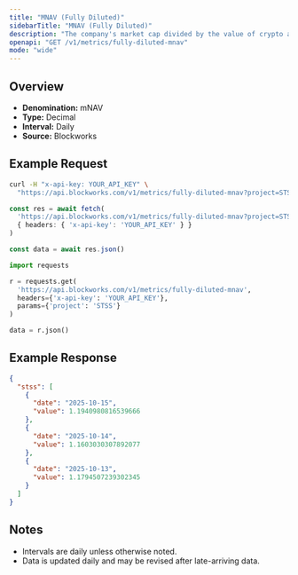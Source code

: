 ```yaml
---
title: "MNAV (Fully Diluted)"
sidebarTitle: "MNAV (Fully Diluted)"
description: "The company's market cap divided by the value of crypto asset holdings. Often called Basic mNAV, it is the most simplistic way to track the multiple the company trades at relative to its crypto assets held. This figure can be calculated using both the market cap and the enterprise value. Some Companies may hold a considerable amount of cash that has not yet been deployed into crypto, which the Enterprise Value calculation highlights."
openapi: "GET /v1/metrics/fully-diluted-mnav"
mode: "wide"
---
```


## Overview

- **Denomination:** mNAV
- **Type:** Decimal
- **Interval:** Daily
- **Source:** Blockworks

## Example Request

<CodeGroup>

```bash cURL
curl -H "x-api-key: YOUR_API_KEY" \
  "https://api.blockworks.com/v1/metrics/fully-diluted-mnav?project=STSS"
```

```typescript TypeScript
const res = await fetch(
  'https://api.blockworks.com/v1/metrics/fully-diluted-mnav?project=STSS',
  { headers: { 'x-api-key': 'YOUR_API_KEY' } }
)

const data = await res.json()
```

```python Python
import requests

r = requests.get(
  'https://api.blockworks.com/v1/metrics/fully-diluted-mnav',
  headers={'x-api-key': 'YOUR_API_KEY'},
  params={'project': 'STSS'}
)

data = r.json()
```

</CodeGroup>

## Example Response

```json
{
  "stss": [
    {
      "date": "2025-10-15",
      "value": 1.1940980816539666
    },
    {
      "date": "2025-10-14",
      "value": 1.1603030307892077
    },
    {
      "date": "2025-10-13",
      "value": 1.1794507239302345
    }
  ]
}
```

## Notes
- Intervals are daily unless otherwise noted.
- Data is updated daily and may be revised after late-arriving data.